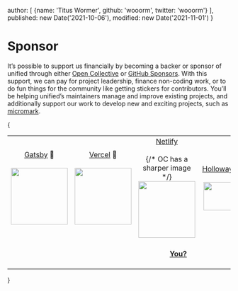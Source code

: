   author: [
    {name: 'Titus Wormer', github: 'wooorm', twitter: 'wooorm'}
  ],
  published: new Date('2021-10-06'),
  modified: new Date('2021-11-01')
}

# Sponsor

It’s possible to support us financially by becoming a backer or sponsor of
unified through either [Open Collective][oc] or [GitHub Sponsors][gh].
With this support, we can pay for project leadership, finance non-coding work,
or to do fun things for the community like getting stickers for contributors.
You’ll be helping unified’s maintainers manage and improve existing projects,
and additionally support our work to develop new and exciting projects, such
as [micromark][].

{
  <table>
  <tr valign="middle">
  <td width="20%" align="center" colSpan="2">
    <a href="https://www.gatsbyjs.org">Gatsby</a> 🥇<br /><br />
    <a href="https://www.gatsbyjs.org"><img src="https://avatars1.githubusercontent.com/u/12551863?s=256&v=4" width="128" /></a>
  </td>
  <td width="20%" align="center" colSpan="2">
    <a href="https://vercel.com">Vercel</a> 🥇<br /><br />
    <a href="https://vercel.com"><img src="https://avatars1.githubusercontent.com/u/14985020?s=256&v=4" width="128" /></a>
  </td>
  <td width="20%" align="center" colSpan="2">
    <a href="https://www.netlify.com">Netlify</a><br /><br />
    {/* OC has a sharper image */}
    <a href="https://www.netlify.com"><img src="https://images.opencollective.com/netlify/4087de2/logo/256.png" width="128" /></a>
  </td>
  <td width="10%" align="center">
    <a href="https://www.holloway.com">Holloway</a><br /><br />
    <a href="https://www.holloway.com"><img src="https://avatars1.githubusercontent.com/u/35904294?s=128&v=4" width="64" /></a>
  </td>
  <td width="10%" align="center">
    <a href="https://themeisle.com">ThemeIsle</a><br /><br />
    <a href="https://themeisle.com"><img src="https://avatars1.githubusercontent.com/u/58979018?s=128&v=4" width="64" /></a>
  </td>
  <td width="10%" align="center">
    <a href="https://boosthub.io">Boost Hub</a><br /><br />
    <a href="https://boosthub.io"><img src="https://images.opencollective.com/boosthub/6318083/logo/128.png" width="64" /></a>
  </td>
  <td width="10%" align="center">
    <a href="https://expo.io">Expo</a><br /><br />
    <a href="https://expo.io"><img src="https://avatars1.githubusercontent.com/u/12504344?s=128&v=4" width="64" /></a>
  </td>
  </tr>
  <tr valign="middle">
  <td width="100%" align="center" colSpan="10">
    <br />
    <a href="https://opencollective.com/unified"><strong>You?</strong></a>
    <br /><br />
  </td>
  </tr>
  </table>
}

[oc]: https://opencollective.com/unified

[gh]: https://github.com/sponsors/unifiedjs

[micromark]: https://github.com/micromark/micromark
